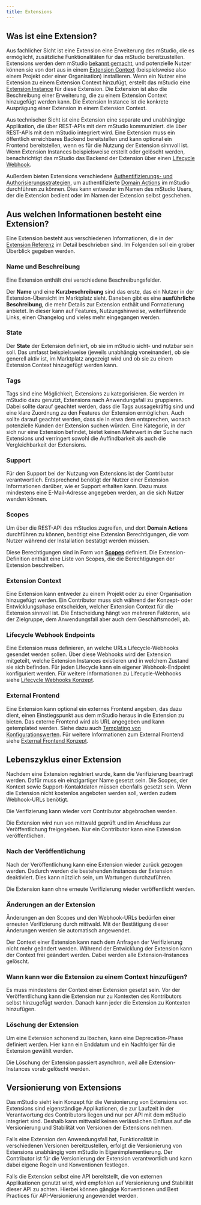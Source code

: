 ```yaml
---
title: Extensions
---
```


## Was ist eine Extension?

Aus fachlicher Sicht ist eine Extension eine Erweiterung des mStudio, die es ermöglicht,
zusätzliche Funktionalitäten für das mStudio bereitzustellen.
Extensions werden dem mStudio [bekannt gemacht](../../how-to/create-extension), und potenzielle Nutzer können sie von dort aus in einem [Extension Context](../../glossary#extension-context) (beispielsweise also einem Projekt oder einer Organisation) installieren.
Wenn ein Nutzer eine Extension zu einem Extension Context hinzufügt, erstellt das mStudio eine [Extension Instance](../../glossary#extension-instance) für diese Extension.
Die Extension ist also die Beschreibung einer Erweiterung, die zu einem Extension Context hinzugefügt werden kann.
Die Extension Instance ist die konkrete Ausprägung einer Extension in einem Extension Context.

Aus technischer Sicht ist eine Extension eine separate und unabhängige Applikation, die über REST-APIs mit dem mStudio kommuniziert.
die über REST-APIs mit dem mStudio integriert wird.
Eine Extension muss ein öffentlich erreichbares Backend bereitstellen und kann optional ein Frontend bereitstellen,
wenn es für die Nutzung der Extension sinnvoll ist.
Wenn Extension Instances beispielsweise erstellt oder gelöscht werden, benachrichtigt das mStudio das Backend der Extension über einen [Lifecycle Webhook](../concepts/lifecycle-webhooks).

Außerdem bieten Extensions verschiedene [Authentifizierungs- und Authorisierungsstrategien](../concepts/authentication),
um authentifizierte [Domain Actions](../../glossary#domain-action) im mStudio durchführen zu können.
Dies kann entweder im Namen des mStudio Users, der die Extension bedient oder im Namen der Extension selbst geschehen.

## Aus welchen Informationen besteht eine Extension?

Eine Extension besteht aus verschiedenen Informationen, die in der [Extension Referenz](../../reference/extensions) im Detail beschrieben sind.
Im Folgenden soll ein grober Überblick gegeben werden.

### Name und Beschreibung

Eine Extension enthält drei verschiedene Beschreibungsfelder.

Der **Name** und eine **Kurzbeschreibung** sind das erste, das ein Nutzer in der Extension-Übersicht im Marktplatz sieht.
Daneben gibt es eine **ausführliche Beschreibung**, die mehr Details zur Extension enthält und Formatierung anbietet.
In dieser kann auf Features, Nutzungshinweise, weiterführende Links, einen Changelog und vieles mehr eingegangen werden.

### State

Der **State** der Extension definiert, ob sie im mStudio sicht- und nutzbar sein soll.
Das umfasst beispielsweise (jeweils unabhängig voneinander), ob sie generell aktiv ist, im Marktplatz angezeigt wird und ob sie zu einem Extension Context hinzugefügt werden kann.

### Tags

Tags sind eine Möglichkeit, Extensions zu kategorisieren.
Sie werden im mStudio dazu genutzt, Extensions nach Anwendungsfall zu gruppieren.
Dabei sollte darauf geachtet werden, dass die Tags aussagekräftig sind und eine klare Zuordnung zu den Features der Extension ermöglichen.
Auch sollte darauf geachtet werden, dass sie in etwa dem entsprechen, wonach potenzielle Kunden der Extension suchen würden.
Eine Kategorie, in der sich nur eine Extension befindet, bietet keinen Mehrwert in der Suche nach Extensions
und verringert sowohl die Auffindbarkeit als auch die Vergleichbarkeit der Extensions.

### Support

Für den Support bei der Nutzung von Extensions ist der Contributor verantwortlich.
Entsprechend benötigt der Nutzer einer Extension Informationen darüber, wie er Support erhalten kann.
Dazu muss mindestens eine E-Mail-Adresse angegeben werden, an die sich Nutzer wenden können.

### Scopes

Um über die REST-API des mStudios zugreifen, und dort **Domain Actions** durchführen zu können, benötigt eine Extension Berechtigungen, die vom Nutzer während der Installation bestätigt werden müssen.

Diese Berechtigungen sind in Form von [**Scopes**](../concepts/scopes) definiert. Die Extension-Definition enthält eine Liste von Scopes, die die Berechtigungen der Extension beschreiben.

### Extension Context

Eine Extension kann entweder zu einem Projekt oder zu einer Organisation hinzugefügt werden.
Ein Contributor muss sich während der Konzept- oder Entwicklungsphase entscheiden, welcher Extension Context für die Extension sinnvoll ist.
Die Entscheidung hängt von mehreren Faktoren, wie der Zielgruppe, dem Anwendungsfall aber auch dem Geschäftsmodell, ab.

### Lifecycle Webhook Endpoints

Eine Extension muss definieren, an welche URLs Lifecycle-Webhooks gesendet werden sollen.
Über diese Webhooks wird der Extension mitgeteilt, welche Extension Instances existieren und in welchem Zustand sie sich befinden.
Für jeden Lifecycle kann ein eigener Webhook-Endpoint konfiguriert werden.
Für weitere Informationen zu Lifecycle-Webhooks siehe [Lifecycle Webhooks Konzept](../concepts/lifecycle-webhooks).

### External Frontend

Eine Extension kann optional ein externes Frontend angeben, das dazu dient, einen Einstiegspunkt aus dem mStudio heraus in die Extension zu bieten.
Das externe Frontend wird als URL angegeben und kann getemplated werden.
Siehe dazu auch [Templating von Konfigurationswerten](../concepts/templating).
Für weitere Informationen zum External Frontend siehe [External Frontend Konzept](../concepts/external-frontend).

## Lebenszyklus einer Extension

Nachdem eine Extension registriert wurde, kann die Verifizierung beantragt werden.
Dafür muss ein einzigartiger Name gesetzt sein.
Die Scopes, der Kontext sowie Support-Kontaktdaten müssen ebenfalls gesetzt sein.
Wenn die Extension nicht kostenlos angeboten werden soll, werden zudem Webhook-URLs benötigt.

Die Verifizierung kann wieder vom Contributor abgebrochen werden.

Die Extension wird nun von mittwald geprüft und im Anschluss zur Veröffentlichung freigegeben.
Nur ein Contributor kann eine Extension veröffentlichen.

### Nach der Veröffentlichung 

Nach der Veröffentlichung kann eine Extension wieder zurück gezogen werden.
Dadurch werden die bestehenden Instances der Extension deaktiviert.
Dies kann nützlich sein, um Wartungen durchzuführen.

Die Extension kann ohne erneute Verifizierung wieder veröffentlicht werden.

### Änderungen an der Extension

Änderungen an den Scopes und den Webhook-URLs bedürfen einer erneuten Verifizierung durch mittwald.
Mit der Bestätigung dieser Änderungen werden sie automatisch angewendet.

Der Context einer Extension kann nach dem Anfragen der Verifizierung nicht mehr geändert werden.
Während der Entwicklung der Extension kann der Context frei geändert werden.
Dabei werden alle Extension-Instances gelöscht.

### Wann kann wer die Extension zu einem Context hinzufügen?

Es muss mindestens der Context einer Extension gesetzt sein.
Vor der Veröffentlichung kann die Extension nur zu Kontexten des Kontributors selbst hinzugefügt werden.
Danach kann jeder die Extension zu Kontexten hinzufügen.

### Löschung der Extension

Um eine Extension schonend zu löschen, kann eine Deprecation-Phase definiert werden.
Hier kann ein Enddatum und ein Nachfolger für die Extension gewählt werden.

Die Löschung der Extension passiert asynchron, weil alle Extension-Instances vorab gelöscht werden.

## Versionierung von Extensions

Das mStudio sieht kein Konzept für die Versionierung von Extensions vor.
Extensions sind eigenständige Applikationen, die zur Laufzeit in der Verantwortung des Contributors liegen
und nur per API mit dem mStudio integriert sind.
Deshalb kann mittwald keinen verlässlichen Einfluss auf die Versionierung und Stabilität von Versionen der Extensions nehmen.

Falls eine Extension den Anwendungsfall hat, Funktionalität in verschiedenen Versionen bereitzustellen,
erfolgt die Versionierung von Extensions unabhängig vom mStudio in Eigenimplementierung.
Der Contributor ist für die Versionierung der Extension verantwortlich und kann dabei eigene Regeln und Konventionen festlegen.

Falls die Extension selbst eine API bereitstellt, die von externen Applikationen genutzt wird,
wird empfohlen auf Versionierung und Stabilität dieser API zu achten.
Hierbei können gängige Konventionen und Best Practices für API-Versionierung angewendet werden.

